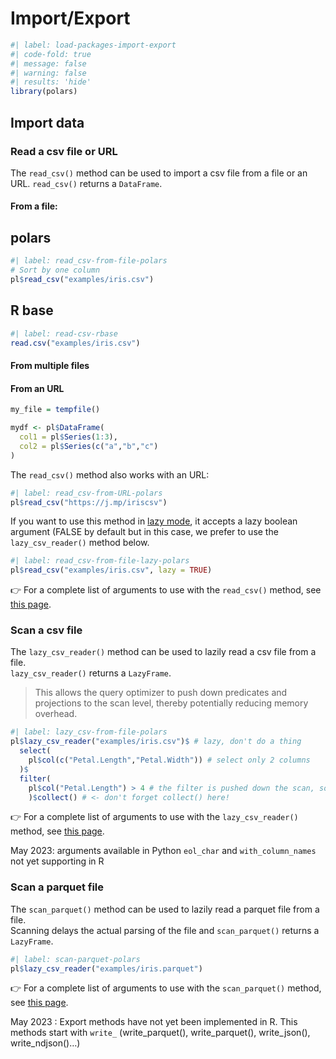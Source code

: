 # Import/Export

```r
#| label: load-packages-import-export
#| code-fold: true
#| message: false
#| warning: false
#| results: 'hide'
library(polars)
```

## Import data

### Read a csv file or URL

The `read_csv()` method can be used to import a csv file from a file or an URL.
`read_csv()` returns a `DataFrame`. 

#### From a file:

::: {.panel-tabset} 

## polars

```r
#| label: read_csv-from-file-polars
# Sort by one column
pl$read_csv("examples/iris.csv")
```

## R base

```r
#| label: read-csv-rbase
read.csv("examples/iris.csv")
```
:::

#### From multiple files

#### From an URL

```r
my_file = tempfile()

mydf <- pl$DataFrame(
  col1 = pl$Series(1:3),
  col2 = pl$Series(c("a","b","c")
)
```


The `read_csv()` method also works with an URL:

```r
#| label: read_csv-from-URL-polars
pl$read_csv("https://j.mp/iriscsv")
```

If you want to use this method in [lazy mode](#lazy-executioin), it accepts a lazy boolean argument (FALSE by default but in this case, we prefer to use the `lazy_csv_reader()` method below.

```r
#| label: read_csv-from-file-lazy-polars
pl$read_csv("examples/iris.csv", lazy = TRUE)
```

👉 For a complete list of arguments to use with the `read_csv()` method, see [this page](https://pola-rs.github.io/polars/py-polars/html/reference/api/polars.read_csv.html#polars.read_csv).


### Scan a csv file

The `lazy_csv_reader()` method can be used to lazily read a csv file from a file.  
`lazy_csv_reader()` returns a `LazyFrame`. 

> This allows the query optimizer to push down predicates and projections to the scan level, thereby potentially reducing memory overhead.

```r
#| label: lazy_csv-from-file-polars
pl$lazy_csv_reader("examples/iris.csv")$ # lazy, don't do a thing
  select(
    pl$col(c("Petal.Length","Petal.Width")) # select only 2 columns
  )$
  filter(
    pl$col("Petal.Length") > 4 # the filter is pushed down the scan, so less data is read into memory
    )$collect() # <- don't forget collect() here!
```

👉 For a complete list of arguments to use with the `lazy_csv_reader()` method, see [this page](https://rpolars.github.io/reference/lazy_csv_reader/).

::: callout-important
May 2023: arguments available in Python `eol_char` and `with_column_names` not yet supporting in R
:::


### Scan a parquet file

The `scan_parquet()` method can be used to lazily read a parquet file from a file.  
Scanning delays the actual parsing of the file and `scan_parquet()` returns a `LazyFrame`. 

```r
#| label: scan-parquet-polars
pl$lazy_csv_reader("examples/iris.parquet")
```

👉 For a complete list of arguments to use with the `scan_parquet()` method, see [this page](https://rpolars.github.io/reference/scan_parquet/).


::: callout-important
May 2023 : Export methods have not yet been implemented in R. This methods start with `write_` (write_parquet(), write_parquet(), write_json(), write_ndjson()...)
:::
